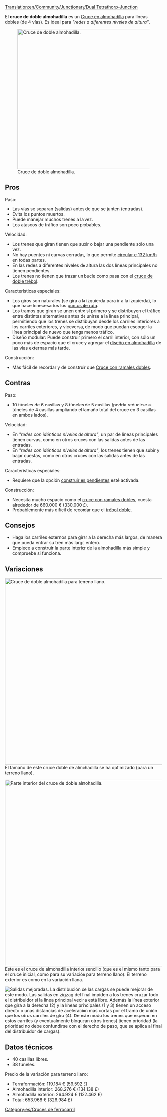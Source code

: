 [[Translation:en/Community/Junctionary/Dual Tetrathorp-Junction]]

{{es/Menú de Cruces}}
El '''cruce de doble almohadilla''' es un [[es/Community/Junctionary/Cruce en almohadilla|Cruce en almohadilla]] para líneas dobles (de 4 vías). Es ideal para ''"redes a diferentes niveles de altura"''.

[[File:en/Dual Ttj orig.png|none|thumb|450px|Cruce de doble almohadilla.]]
==Pros==
Paso:
* Las vías se separan (salidas) antes de que se junten (entradas).
* Evita los puntos muertos.
* Puede manejar muchos trenes a la vez.
* Los atascos de tráfico son poco probables.

Velocidad:
* Los trenes que giran tienen que subir o bajar una pendiente sólo una vez.
* No hay puentes ni curvas cerradas, lo que permite [[es/Manual/Game Mechanics/Main Page#Velocidad de los vehículos|circular e 132 km/h]] en todas partes.
* En las redes a diferentes niveles de altura las dos líneas principales no tienen pendientes.
* Los trenes no tienen que trazar un bucle como pasa con el [[es/Community/Junctionary/Cruce de doble trébol|cruce de doble trébol]].

Características especiales:
* Los giros son naturales (se gira a la izquierda para ir a la izquierda), lo que hace innecesarios los [[es/Manual/Puntos de ruta|puntos de ruta]].
* Los tramos que giran se unen entre sí primero y se distribuyen el tráfico entre distintas alternativas antes de unirse a la línea principal, permitiendo que los trenes se distribuyan desde los carriles interiores a los carriles exteriores, y viceversa, de modo que puedan escoger la línea principal de nuevo que tenga menos tráfico.
* Diseño modular: Puede construir primero el carril interior, con sólo un poco más de espacio que el cruce y agregar el [[es/Community/Junctionary/Cruce en almohadilla|diseño en almohadilla]] de las vías externas más tarde.

Construcción:
* Más fácil de recordar y de construir que [[es/Community/Junctionary/Cruce con ramales dobles|Cruce con ramales dobles]].

==Contras==
Paso:
* 10 túneles de 6 casillas y 8 túneles de 5 casillas (podría reducirse a túneles de 4 casillas ampliando el tamaño total del cruce en 3 casillas en ambos lados).

Velocidad:
* En ''"redes con idénticos niveles de altura"'', un par de líneas principales tienen curvas, como en otros cruces con las salidas antes de las entradas.
* En ''"redes con idénticos niveles de altura"'', los trenes tienen que subir y bajar cuestas, como en otros cruces con las salidas antes de las entradas.

Características especiales:
* Requiere que la opción [[es/Archive/Manual/Settings/Construir en pendientes|construir en pendientes]] esté activada.

Construcción:
* Necesita mucho espacio como el [[es/Community/Junctionary/Cruce con ramales dobles|cruce con ramales dobles]], cuesta alrededor de 660.000 € (330,000 £).
* Probablemente más difícil de recordar que el [[es/Community/Junctionary/Cruce de doble trébol|trébol doble]].

==Consejos==
* Haga los carriles externos para girar a la derecha más largos, de manera que pueda entrar su tren más largo entero.
* Empiece a construir la parte interior de la almohadilla más simple y compruebe si funciona.

==Variaciones==
[[File:en/Dual Ttj flat.png|none|thumb|600px|Cruce de doble almohadilla para terreno llano.]]
El tamaño de este cruce doble de almohadilla se ha optimizado (para un terreno llano).

[[File:en/Dual Ttj part.png|none|thumb|600px|Parte interior del cruce de doble almohadilla.]]
Este es el cruce de almohadilla interior sencillo (que es el mismo tanto para el cruce inicial, como para su variación para terreno llano). El terreno exterior es como en la variación llana.

[[File:en/Dual Ttj exits.png|none|frame|Salidas mejoradas.]]
La distribución de las cargas se puede mejorar de este modo. Las salidas en zigzag del final impiden a los trenes cruzar todo el distribuidor si la linea principal vecina está libre.
Además la línea exterior que gira a la derecha (2) y la líneas principales (1 y 3) tienen un acceso directo o unas distancias de aceleración más cortas por el tramo de unión que los otros carriles de giro (4). De este modo los trenes que esperan en estos carriles (y eventualmente bloquean otros trenes) tienen prioridad (la prioridad no debe confundirse con el derecho de paso, que se aplica al final del distribuidor de cargas).

==Datos técnicos==
* 40 casillas libres.
* 38 túneles.

Precio de la variación para terreno llano:
* Terraformación: 119.184 € (59.592 £)
* Almohadilla interior: 268.276 € (134.138 £)
* Almohadilla exterior: 264.924 € (132.462 £)
* Total: 653.968 € (326.984 £)

[[Category:es/Cruces de ferrocarril]]